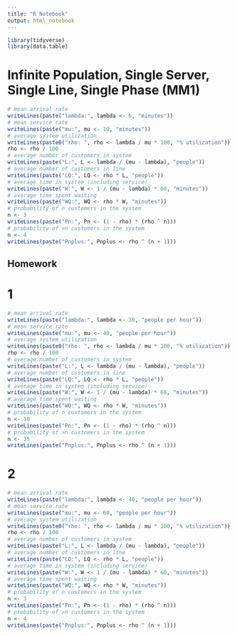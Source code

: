 ```yaml
---
title: "R Notebook"
output: html_notebook
---
```


```r
library(tidyverse)
library(data.table)
```

# Infinite Population, Single Server, Single Line, Single Phase (MM1)

```r
# mean arrival rate
writeLines(paste("lambda:", lambda <- 6, "minutes"))
# mean service rate
writeLines(paste("mu:", mu <- 10, "minutes"))
# average system utilization
writeLines(paste0("rho: ", rho <- lambda / mu * 100, "% utilization"))
rho <- rho / 100
# average number of customers in system
writeLines(paste("L:", L <- lambda / (mu - lambda), "people"))
# average number of customers in line
writeLines(paste("LQ:", LQ <- rho * L, "people"))
# average time in system (including service)
writeLines(paste("W:", W <- 1 / (mu - lambda) * 60, "minutes"))
# average time spent waiting
writeLines(paste("WQ:", WQ <- rho * W, "minutes"))
# probability of n customers in the system
n <- 3
writeLines(paste("Pn:", Pn <- (1 - rho) * (rho ^ n)))
# probability of >n customers in the system
n <- 4
writeLines(paste("Pnplus:", Pnplus <- rho ^ (n + 1)))
```

## Homework 

# 1
```r
# mean arrival rate
writeLines(paste("lambda:", lambda <- 30, "people per hour"))
# mean service rate
writeLines(paste("mu:", mu <- 40, "people per hour"))
# average system utilization
writeLines(paste0("rho: ", rho <- lambda / mu * 100, "% utilization"))
rho <- rho / 100
# average number of customers in system
writeLines(paste("L:", L <- lambda / (mu - lambda), "people"))
# average number of customers in line
writeLines(paste("LQ:", LQ <- rho * L, "people"))
# average time in system (including service)
writeLines(paste("W:", W <- 1 / (mu - lambda) * 60, "minutes"))
# average time spent waiting
writeLines(paste("WQ:", WQ <- rho * W, "minutes"))
# probability of n customers in the system
n <- 10
writeLines(paste("Pn:", Pn <- (1 - rho) * (rho ^ n)))
# probability of >n customers in the system
n <- 15
writeLines(paste("Pnplus:", Pnplus <- rho ^ (n + 1)))
```

# 2
```r
# mean arrival rate
writeLines(paste("lambda:", lambda <- 40, "people per hour"))
# mean service rate
writeLines(paste("mu:", mu <- 60, "people per hour"))
# average system utilization
writeLines(paste0("rho: ", rho <- lambda / mu * 100, "% utilization"))
rho <- rho / 100
# average number of customers in system
writeLines(paste("L:", L <- lambda / (mu - lambda), "people"))
# average number of customers in line
writeLines(paste("LQ:", LQ <- rho * L, "people"))
# average time in system (including service)
writeLines(paste("W:", W <- 1 / (mu - lambda) * 60, "minutes"))
# average time spent waiting
writeLines(paste("WQ:", WQ <- rho * W, "minutes"))
# probability of n customers in the system
n <- 3
writeLines(paste("Pn:", Pn <- (1 - rho) * (rho ^ n)))
# probability of >n customers in the system
n <- 4
writeLines(paste("Pnplus:", Pnplus <- rho ^ (n + 1)))
```
